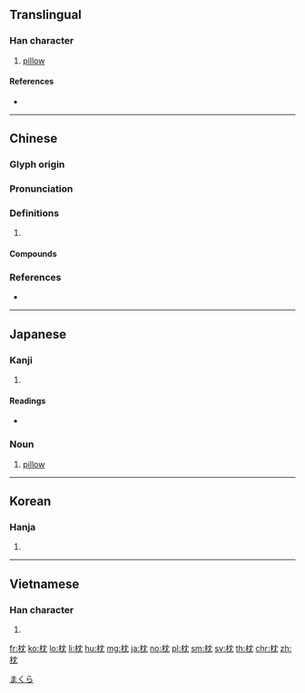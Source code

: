 {{character info/new}}
==Translingual==

===Han character===
{{Han char|rn=75|rad=木|as=04|sn=8|four=44912|canj=DLBU|ids=⿰木冘}}

# [[pillow]]

====References====
* {{Han ref|kx=0515.160|dkj=14546|dj=0903.150|hdz=21175.020|uh=6795|ud=26517|bh=AA45|bd=43589}}

----

==Chinese==
{{zh-forms}}

===Glyph origin===
{{Han etym}}

===Pronunciation===
{{zh-pron
|m=zhěn,zhèn
|c=zam2,zam3
|h=pfs=chṳ́m
|mn=chím
|mc=y
|oc=y
|cat=
}}

===Definitions===
{{zh-hanzi}}

# {{rfdef|zh}}

====Compounds====
{{zh-der|一枕黃粱|伏枕|倒枕捶床|倒枕搥床|傷亡枕藉|共枕|冰枕|同衾共枕|呂公枕|大衾長枕|大迎枕|奉枕席|孤衾獨枕|安枕|安枕無憂|安枕而臥|寢苫枕塊|寢苫枕草|就枕|引枕|戀枕|扇枕溫席|扇枕溫衾|扇枕溫被|打枕捶床|抱枕|拂枕席|拐枕|捶床拍枕|捶床搗枕|搗枕搥床|曲肱而枕|枕中書|枕中記|枕中鴻寶|枕冷衾寒|枕塊|枕套|枕巾|枕席|枕席之歡|枕心|枕戈嘗膽|枕戈坐甲|枕戈寢甲|枕戈待敵|枕戈待旦|枕戈汗馬|枕戈泣血|枕戈飲膽|枕木|枕榻|枕流漱石|枕石漱流|枕箱|枕經藉史|枕腕|枕藉|枕邊人|枕邊細語|枕邊靈|枕頭|枕頭箱|枕骨|枕髁|椎床倒枕|死傷相枕|死相枕藉|死者相枕|民不安枕|泣血枕戈|溫席扇枕|漱流枕石|漱石枕流|熨衣枕|玉枕|繡花枕頭|臥不安枕|菊枕|落枕|葄枕|薦枕|薦枕席|藉草枕塊|衾寒枕冷|衾枕|衾枕之樂|角枕|警枕|軌枕|遊仙枕|長枕大被|雞鳴枕|靠枕|餓殍枕藉|高枕|高枕不虞|高枕勿憂|高枕安寢|高枕安臥|高枕無事|高枕無憂|高枕無虞|高枕而眠|高枕而臥}}

===References===
* {{R:yue:Hanzi}}

----

==Japanese==

===Kanji===
{{ja-kanji|rs=木04}}

# {{defn|lang=ja|sort=木04}}

====Readings====
* {{ja-readings|on=[[ちん]] (chin)|kun=[[まくら]] (makura)}}

{{wikipedia|lang=ja}}

===Noun===
{{ja-noun|まくら}}

# [[pillow]]

[[Category:ja:Bedding|まくら]]

----

==Korean==

===Hanja===
{{ko-hanja|hangeul=침|eumhun=|rv=chim|mr=ch'im|y=chim}}

# {{defn|lang=ko|sort=木04}}

----

==Vietnamese==

===Han character===
{{vi-readings|rs=木04|hanviet=[[chẳm]], [[chắm]], [[chẩm]], [[chũm]], [[chấm]], [[chỏm]]}}

# {{defn|lang=vi|sort=木04}}

[[fr:枕]]
[[ko:枕]]
[[lo:枕]]
[[li:枕]]
[[hu:枕]]
[[mg:枕]]
[[ja:枕]]
[[no:枕]]
[[pl:枕]]
[[sm:枕]]
[[sv:枕]]
[[th:枕]]
[[chr:枕]]
[[zh:枕]]
